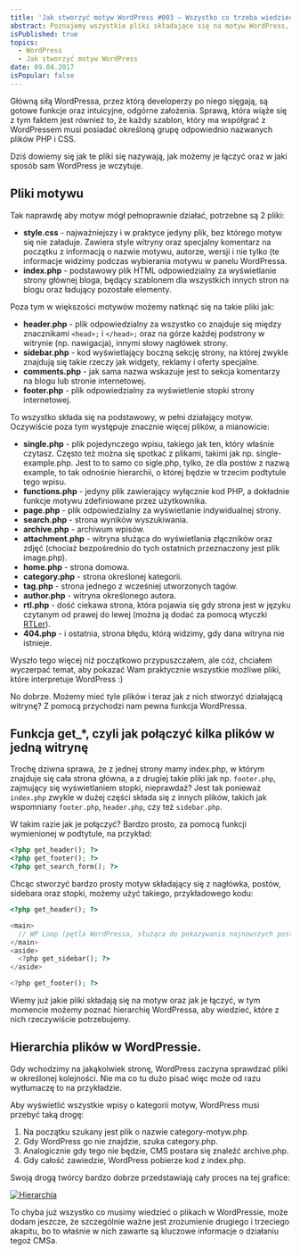 ```yaml
---
title: 'Jak stworzyć motyw WordPress #003 – Wszystko co trzeba wiedzieć o plikach motywu'
abstract: Poznajemy wszystkie pliki składające się na motyw WordPress, funkcję get_*, oraz hierarchię, wg której Wordpress je czyta.
isPublished: true
topics:
  - WordPress
  - Jak stworzyć motyw WordPress
date: 09.04.2017
isPopular: false
---
```


Główną siłą WordPressa, przez którą developerzy po niego sięgają, są gotowe funkcje oraz intuicyjne, odgórne założenia. Sprawą, która wiąże się z tym faktem jest również to, że każdy szablon, który ma współgrać z WordPressem musi posiadać określoną grupę odpowiednio nazwanych plików PHP i CSS.

Dziś dowiemy się jak te pliki się nazywają, jak możemy je łączyć oraz w jaki sposób sam WordPress je wczytuje.

## Pliki motywu

Tak naprawdę aby motyw mógł pełnoprawnie działać, potrzebne są 2 pliki:

- **style.css** - najważniejszy i w praktyce jedyny plik, bez którego motyw się nie załaduje. Zawiera style witryny oraz specjalny komentarz na początku z informacją o nazwie motywu, autorze, wersji i nie tylko (te informacje widzimy podczas wybierania motywu w panelu WordPressa.
- **index.php** - podstawowy plik HTML odpowiedzialny za wyświetlanie strony głównej bloga, będący szablonem dla wszystkich innych stron na blogu oraz ładujący pozostałe elementy.

Poza tym w większości motywów możemy natknąć się na takie pliki jak:

- **header.php** - plik odpowiedzialny za wszystko co znajduje się między znacznikami `<head>;` i `</head>;` oraz na górze każdej podstrony w witrynie (np. nawigacja), innymi słowy nagłówek strony.
- **sidebar.php** - kod wyświetlający boczną sekcję strony, na której zwykle znajdują się takie rzeczy jak widgety, reklamy i oferty specjalne.
- **comments.php** - jak sama nazwa wskazuje jest to sekcja komentarzy na blogu lub stronie internetowej.
- **footer.php** - plik odpowiedzialny za wyświetlenie stopki strony internetowej.

To wszystko składa się na podstawowy, w pełni działający motyw. Oczywiście poza tym występuje znacznie więcej plików, a mianowicie:

- **single.php** - plik pojedynczego wpisu, takiego jak ten, który właśnie czytasz. Często też można się spotkać z plikami, takimi jak np. single-example.php. Jest to to samo co sigle.php, tylko, że dla postów z nazwą example, to tak odnośnie hierarchii, o której będzie w trzecim podtytule tego wpisu.
- **functions.php** - jedyny plik zawierający wyłącznie kod PHP, a dokładnie funkcje motywu zdefiniowane przez użytkownika.
- **page.php** - plik odpowiedzialny za wyświetlanie indywidualnej strony.
- **search.php** - strona wyników wyszukiwania.
- **archive.php** - archiwum wpisów.
- **attachment.php** - witryna służąca do wyświetlania złączników oraz zdjęć (chociaż bezpośrednio do tych ostatnich przeznaczony jest plik image.php).
- **home.php** - strona domowa.
- **category.php** - strona określonej kategorii.
- **tag.php** - strona jednego z wcześniej utworzonych tagów.
- **author.php** - witryna określonego autora.
- **rtl.php** - dość ciekawa strona, która pojawia się gdy strona jest w języku czytanym od prawej do lewej (można ją dodać za pomocą wtyczki [RTLer](https://wordpress.org/plugins/rtler/)).
- **404.php** - i ostatnia, strona błędu, którą widzimy, gdy dana witryna nie istnieje.

Wyszło tego więcej niż początkowo przypuszczałem, ale cóż, chciałem wyczerpać temat, aby pokazać Wam praktycznie wszystkie możliwe pliki, które interpretuje WordPress :)

No dobrze. Możemy mieć tyle plików i teraz jak z nich stworzyć działającą witrynę? Z pomocą przychodzi nam pewna funkcja WordPressa.

## Funkcja get\_\*, czyli jak połączyć kilka plików w jedną witrynę

Trochę dziwna sprawa, że z jednej strony mamy index.php, w którym znajduje się cała strona główna, a z drugiej takie pliki jak np. `footer.php`, zajmujący się wyświetlaniem stopki, nieprawdaż? Jest tak ponieważ `index.php` zwykle w dużej części składa się z innych plików, takich jak wspomniany `footer.php`, `header.php`, czy też `sidebar.php`.

W takim razie jak je połączyć? Bardzo prosto, za pomocą funkcji wymienionej w podtytule, na przykład:

```php
<?php get_header(); ?>
<?php get_footer(); ?>
<?php get_search_form(); ?>
```

Chcąc stworzyć bardzo prosty motyw składający się z nagłówka, postów, sidebara oraz stopki, możemy użyć takiego, przykładowego kodu:

```php
<?php get_header(); ?>

<main>
  // WP Loop (pętla WordPressa, służąca do pokazywania najnowszych postów).
</main>
<aside>
  <?php get_sidebar(); ?>
</aside>

<?php get_footer(); ?>
```

Wiemy już jakie pliki składają się na motyw oraz jak je łączyć, w tym momencie możemy poznać hierarchię WordPressa, aby wiedzieć, które z nich rzeczywiście potrzebujemy.

## Hierarchia plików w WordPressie.

Gdy wchodzimy na jakąkolwiek stronę, WordPress zaczyna sprawdzać pliki w określonej kolejności. Nie ma co tu dużo pisać więc może od razu wytłumaczę to na przykładzie.

Aby wyświetlić wszystkie wpisy o kategorii motyw, WordPress musi przebyć taką drogę:

1. Na początku szukany jest plik o nazwie category-motyw.php.
2. Gdy WordPress go nie znajdzie, szuka category.php.
3. Analogicznie gdy tego nie będzie, CMS postara się znaleźć archive.php.
4. Gdy całość zawiedzie, WordPress pobierze kod z index.php.

Swoją drogą twórcy bardzo dobrze przedstawiają cały proces na tej grafice:

[![Hierarchia](/images/artykuly/hierarchia.jpg)](/images/artykuly/hierarchia.jpg)

To chyba już wszystko co musimy wiedzieć o plikach w WordPressie, może dodam jeszcze, że szczególnie ważne jest zrozumienie drugiego i trzeciego akapitu, bo to właśnie w nich zawarte są kluczowe informacje o działaniu tegoż CMSa.
